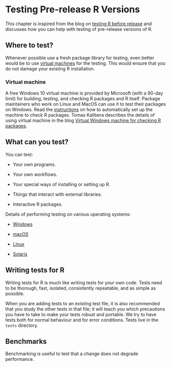 # Testing Pre-release R Versions {#sec-testing-pre-releases}

This chapter is inspired from the blog on [testing R before release](https://blog.r-project.org/2021/04/28/r-can-use-your-help-testing-r-before-release/index.html) and discusses how you can help with testing of pre-release versions of R. 

## Where to test?

Whenever possible use a fresh package library for testing, even better would be to use [virtual machines](#VM) for the testing. This would ensure that you do not damage your existing R installation.

### Virtual machine {#VM}

A free Windows 10 virtual machine is provided by Microsoft (with a 90-day limit) for building, testing, and checking R packages and R itself. Package maintainers who work on Linux and MacOS can use it to test their packages on Windows. Read the [instructions](https://svn.r-project.org/R-dev-web/trunk/WindowsBuilds/winutf8/ucrt3/vm.html) on how to automatically set up the machine to check R packages. Tomas Kalibera describes the details of using virtual machine in the blog [Virtual Windows machine for checking R packages](https://blog.r-project.org/2021/03/18/virtual-windows-machine-for-checking-r-packages/index.html). 

## What can you test?

You can test:

  * Your own programs.
  
  * Your own workflows.
  
  * Your special ways of installing or setting up R.
  
  * Things that interact with external libraries.
  
  * Interactive R packages.
  
Details of performing testing on various operating systems:

  * [Windows](https://blog.r-project.org/2021/04/28/r-can-use-your-help-testing-r-before-release/index.html#on-windows)
  
  * [macOS](https://blog.r-project.org/2021/04/28/r-can-use-your-help-testing-r-before-release/index.html#on-macos)
  
  * [Linux](https://blog.r-project.org/2021/04/28/r-can-use-your-help-testing-r-before-release/index.html#on-linux)
  
  * [Solaris](https://blog.r-project.org/2021/04/28/r-can-use-your-help-testing-r-before-release/index.html#on-solaris)
  
## Writing tests for R

Writing tests for R is much like writing tests for your own code. Tests need to be thorough, fast, isolated, consistently repeatable, and as simple as possible. 

When you are adding tests to an existing test file, it is also recommended that you study the other tests in that file; it will teach you which precautions you have to take to make your tests robust and portable. We try to have tests both for normal behaviour and for error conditions. Tests live in the `tests` directory.

## Benchmarks

Benchmarking is useful to test that a change does not degrade performance.
